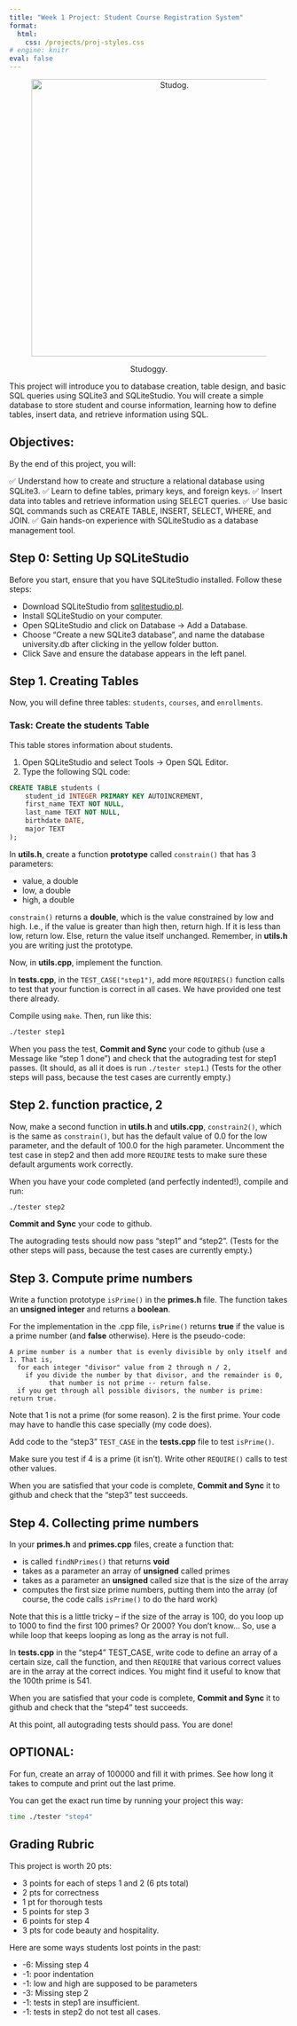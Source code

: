 ```yaml
---
title: "Week 1 Project: Student Course Registration System"
format: 
  html:
    css: /projects/proj-styles.css
# engine: knitr
eval: false
---
```


<center>

<figure>

<img src="/images/projects/proj01-studog.jpg" alt="Studog." width="500"/>

<figcaption>Studoggy.</figcaption>

</figure>

</center>

This project will introduce you to database creation, table design, and basic SQL queries using SQLite3 and SQLiteStudio. You will create a simple database to store student and course information, learning how to define tables, insert data, and retrieve information using SQL.


## Objectives:

By the end of this project, you will:

✅ Understand how to create and structure a relational database using SQLite3.
✅ Learn to define tables, primary keys, and foreign keys.
✅ Insert data into tables and retrieve information using SELECT queries.
✅ Use basic SQL commands such as CREATE TABLE, INSERT, SELECT, WHERE, and JOIN.
✅ Gain hands-on experience with SQLiteStudio as a database management tool.

## Step 0: Setting Up SQLiteStudio

Before you start, ensure that you have SQLiteStudio installed. Follow these steps:

- Download SQLiteStudio from [sqlitestudio.pl](https://sqlitestudio.pl/){target="_blank"}.
- Install SQLiteStudio on your computer.
- Open SQLiteStudio and click on Database -> Add a Database.
- Choose "Create a new SQLite3 database", and name the database university.db after clicking in the yellow folder button.
- Click Save and ensure the database appears in the left panel.



## Step 1. Creating Tables

Now, you will define three tables: `students`, `courses`, and `enrollments`.

### Task: Create the students Table

This table stores information about students.

1. Open SQLiteStudio and select Tools → Open SQL Editor.
2. Type the following SQL code:

```sql
CREATE TABLE students (
    student_id INTEGER PRIMARY KEY AUTOINCREMENT,
    first_name TEXT NOT NULL,
    last_name TEXT NOT NULL,
    birthdate DATE,
    major TEXT
);
```



In **utils.h**, create a function **prototype** called `constrain()` that has 3 parameters:

-   value, a double
-   low, a double
-   high, a double

`constrain()` returns a **double**, which is the value constrained by low and high. I.e., if the value is greater than high then, return high. If it is less than low, return low. Else, return the value itself unchanged. Remember, in **utils.h** you are writing just the prototype.

Now, in **utils.cpp**, implement the function.

In **tests.cpp**, in the `TEST_CASE("step1")`, add more `REQUIRES()` function calls to test that your function is correct in all cases. We have provided one test there already.

Compile using `make`. Then, run like this:

``` bash
./tester step1
```

When you pass the test, **Commit and Sync** your code to github (use a Message like "step 1 done") and check that the autograding test for step1 passes. (It should, as all it does is run `./tester step1`.) (Tests for the other steps will pass, because the test cases are currently empty.)

## Step 2. function practice, 2

Now, make a second function in **utils.h** and **utils.cpp**, `constrain2()`, which is the same as `constrain()`, but has the default value of $0.0$ for the low parameter, and the default of $100.0$ for the high parameter. Uncomment the test case in step2 and then add more `REQUIRE` tests to make sure these default arguments work correctly.

When you have your code completed (and perfectly indented!), compile and run:

``` bash
./tester step2
```

**Commit and Sync** your code to github.

::: callout-note
The autograding tests should now pass "step1" and "step2". (Tests for the other steps will pass, because the test cases are currently empty.)
:::

## Step 3. Compute prime numbers

Write a function prototype `isPrime()` in the **primes.h** file. The function takes an **unsigned integer** and returns a **boolean**.

For the implementation in the .cpp file, `isPrime()` returns **true** if the value is a prime number (and **false** otherwise). Here is the pseudo-code:

```         
A prime number is a number that is evenly divisible by only itself and 1. That is,
  for each integer "divisor" value from 2 through n / 2,
    if you divide the number by that divisor, and the remainder is 0, 
          that number is not prime -- return false.
  if you get through all possible divisors, the number is prime: return true.
```

Note that 1 is not a prime (for some reason). 2 is the first prime. Your code may have to handle this case specially (my code does).

Add code to the "step3" `TEST_CASE` in the **tests.cpp** file to test `isPrime()`.

Make sure you test if 4 is a prime (it isn't). Write other `REQUIRE()` calls to test other values.

When you are satisfied that your code is complete, **Commit and Sync** it to github and check that the "step3" test succeeds.

## Step 4. Collecting prime numbers

In your **primes.h** and **primes.cpp** files, create a function that:

-   is called `findNPrimes()` that returns **void**
-   takes as a parameter an array of **unsigned** called primes
-   takes as a parameter an **unsigned** called size that is the size of the array
-   computes the first size prime numbers, putting them into the array (of course, the code calls `isPrime()` to do the hard work)

::: callout-note
Note that this is a little tricky -- if the size of the array is 100, do you loop up to 1000 to find the first 100 primes? Or 2000? You don't know... So, use a while loop that keeps looping as long as the array is not full.
:::

In **tests.cpp** in the "step4" TEST_CASE, write code to define an array of a certain size, call the function, and then `REQUIRE` that various correct values are in the array at the correct indices. You might find it useful to know that the 100th prime is 541.

When you are satisfied that your code is complete, **Commit and Sync** it to github and check that the "step4" test succeeds.

At this point, all autograding tests should pass. You are done!

::: callout-important
## OPTIONAL:

For fun, create an array of 100000 and fill it with primes. See how long it takes to compute and print out the last prime.

You can get the exact run time by running your project this way:

``` bash
time ./tester "step4"
```
:::

## Grading Rubric

This project is worth 20 pts:

-   3 points for each of steps 1 and 2 (6 pts total)
-   2 pts for correctness
-   1 pt for thorough tests
-   5 points for step 3
-   6 points for step 4
-   3 pts for code beauty and hospitality.

Here are some ways students lost points in the past:

-   -6: Missing step 4
-   -1: poor indentation
-   -1: low and high are supposed to be parameters
-   -3: Missing step 2
-   -1: tests in step1 are insufficient.
-   -1: tests in step2 do not test all cases.